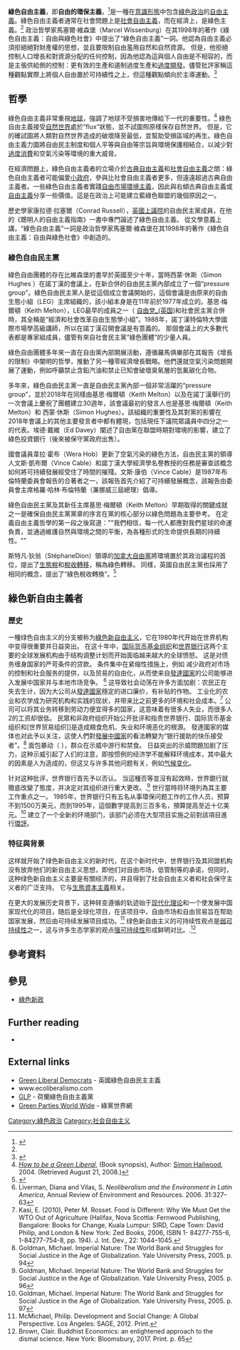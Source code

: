 {{Green politics sidebar}}
'''綠色自由主義'''，即'''自由的環保主義'''，<ref name= one >{{cite book|title=Book Details: The Compromise of Liberal Environmentalism|url=http://cup.columbia.edu/book/the-compromise-of-liberal-environmentalism/9780231120364|website=Columbia University Press|date=September 2001|publisher=Columbia University Press|isbn=9780231504300|access-date=4 August 2015}}</ref>是一種在[[意識形態|意識形態]]中包含[[綠色政治|綠色政治]]的[[自由主義|自由主義]]。綠色自由主義者通常在社會問題上是[[社會自由主義|社會自由主義]]，而在經濟上，是綠色主義。<ref name= one /> 政治哲學家馬塞爾·維森堡（Marcel Wissenburg）在其1998年的著作《綠色自由主義：自由與綠色社會》中提出了“綠色自由主義”一詞。他認為自由主義必須拒絕絕對財產權的思想，並且要限制自由濫用自然和自然資源。 但是，他拒絕控制人口增長和對資源分配的任何控制，因為他認為這與個人自由是不相容的，而是主張供給側的控制：更有效的生產和遏制過度生產和[[過度開發|過度開發]]。儘管批評家稱這種觀點實際上將個人自由置於可持續性之上，但這種觀點傾向於主導運動。<ref>{{cite journal|title=Review of Marcel Wissenburg's "Green Liberalism: The Free and the Green Society"|url=https://www.academia.edu/8069125|website=academia.edu|access-date=23 January 2018|last1=Stephens|first1=Piers}}</ref>

== 哲學 ==
綠色自由主義非常重視[[地球|地球]]，強調了地球不受損害地傳給下一代的重要性。<ref>[http://mqup.mcgill.ca/book.php?bookid=1701 ''How to be a Green Liberal''], (Book synopsis), Author: [[Simon_Hailwood|Simon Hailwood]], 2004. (Retrieved August 21, 2008.)</ref>  綠色自由主義接受[[自然環境|自然世界]]處於“flux”狀態，並不試圖照原樣保存自然世界。 但是，它的確試圖將人類對自然世界造成的破壞降至最低，並幫助受損區域的再生。綠色自由主義力圖將自由民主制度和個人平等與自由等宗旨與環境保護相結合，以減少對[[過度消費|過度消費]]和空氣污染等環境的重大威脅。

在經濟問題上，綠色自由主義者的立場介於[[古典自由主義|古典自由主義]]和[[社會自由主義|社會自由主義]]之間：綠色自由主義者可能偏愛[[小政府|小政府]]，參與比社會自由主義者更多，但遠遠超過古典自由主義者。一些綠色自由主義者實踐[[自由市場環境主義|自由市場環境主義]]，因此與右傾古典自由主義或[[自由主義|自由主義]]分享一些價值。這是在政治上可能建立藍綠色聯盟的幾個原因之一。

歷史學家康拉德·拉塞爾（Conrad Russell），[[英國上議院|英國上議院]]的自由民主黨成員，在他的《聰明人的自由主義指南》一書中專門論述了綠色自由主義。 從文學意義上講，“綠色自由主義”一詞是政治哲學家馬塞爾·維森堡在其1998年的著作《綠色自由主義：自由與綠色社會》中創造的。

=== 綠色自由民主黨 ===

綠色自由團體的存在比維森堡的書早於英國至少十年，當時西蒙·休斯（Simon Hughes ）在諾丁漢的會議上，在新合併的自由民主黨內部成立了一個“pressure group”。綠色自由民主黨人是從這個成立會議開始的，這個會議是由原來的自由生態小組（LEG）主席組織的，該小組本身是在11年前於1977年成立的。基思·梅爾頓（Keith Melton），LEG最早的成員之一（ [[自由黨|自由党_(英国)]]和社會民主黨合併時，其全稱是“經濟和社會改革自由生態學小組”。1988年，諾丁漢特倫特大學國際市場學高級講師，所以在諾丁漢召開會議是有意義的。 那個會議上的大多數代表都是專家組成員，儘管有來自社會民主黨“綠色團體”的少量人員。

綠色自由團體多年來一直在自由黨內部開展活動，遵循羅馬俱樂部在其報告《增長的限制》中闡明的哲學，推動了另一種零經濟增長戰略。他們還就空氣污染問題開展了運動，例如呼籲禁止含鉛汽油和禁止已知會破壞臭氧層的氫氟碳化合物。

多年來，綠色自由民主黨一直是自由民主黨內部一個非常活躍的“pressure group”，並於2018年在同樣由基思·梅爾頓（Keith Melton）以及在諾丁漢舉行的一次會議上慶祝了團體建立30週年，該會議最初的發言人也是基思·梅爾頓（Keith Melton）和 西蒙·休斯（Simon Hughes）。該組織的重要性及其對黨的影響在2018年會議上的其他主要發言者中都有體現，包括現任下議院眾議員中四分之一的代表。埃德·戴維（Ed Davey）闡述了自由黨在聯盟時期對環境的影響，建立了綠色投資銀行（後來被保守黨政府出售）。

國會議員韋拉·霍布（Wera Hob）更新了空氣污染的綠色方法，自由民主黨的領導人文斯·凱布爾（Vince Cable）和諾丁漢大學經濟學名譽教授的任務是審查該概念如何將可持續發展經受住了時間的摧殘。文斯·康伯（Vince Cable）是1987年布倫特蘭委員會報告的合著者之一，該報告首先介紹了可持續發展概念，該報告由委員會主席格羅·哈林·布倫特蘭（兼挪威三屆總理）倡導。

綠色自由民主黨及其新任主席基思·梅爾頓（Keith Melton）早期取得的關鍵成就之一是確保自由民主黨黨章的序言在黨的核心部分以綠色問題為主要參考。 在定義自由主義哲學的第一段之後寫道：""我們相信，每一代人都應對我們星球的命運負責，並通過維護自然與環境之間的平衡，為各種形式的生命提供長期的持續性。""

斯特凡·狄翁（StéphaneDion）領導的[[加拿大自由黨|加拿大自由黨]]將環境置於其政治議程的首位，提出了[[生態稅|生態稅]]和[[稅收轉移|稅收轉移]]，稱為綠色轉移。 同樣，英國自由民主黨也採用了相同的概念，提出了“綠色稅收轉換”。<ref>{{Cite web |url=http://www.libdems.org.uk/home/green-tax-switch-439116;show |title=Archived copy |access-date=2008-11-24 |archive-url=https://web.archive.org/web/20120224212105/http://www.libdems.org.uk/home/green-tax-switch-439116;show |archive-date=2012-02-24 }}</ref>

== 綠色新自由主義者 ==
{{POV section|date=2021-01-18}}

=== 歷史 ===
一種绿色自由主义的分支被称为[[绿色政治|綠色]][[新自由主义|新自由主义]]，它在1980年代开始在世界机构中变得很重要并日益突出。 在这十年中，[[国际货币基金组织|国际货币基金组织]]和[[世界银行|世界银行]]这两个主要的全球发展机构由于结构调整计划而开始面临越来越大的全球愤怒。 这是对债务缠身国家的严苛条件的贷款。 条件集中在紧缩性措施上，例如 减少政府对市场的控制和社会服务的提供，以及贸易的自由化，从而使来自[[發達國家|發達國家]]的公司能够进入发展中国家并与本地市场竞争。 
<ref>Liverman, Diana and Vilas, S. ''Neoliberalism and the Environment in Latin America'', Annual Review of Environment and Resources. 2006. 31:327–63</ref> 这导致社会动荡在许多方面加剧：农民正在失去生计，因为大公司从[[發達國家|發達國家]]穩定的进口廉价，有补贴的作物。 工业化的农业和农学成为研究机构和实践的现状，并带来比之前更多的环境和社会成本。<ref>Kasi, E. (2010), Peter M. Rosset. Food is Different: Why We Must Get the WTO Out of Agriculture (Halifax, Nova Scottia: Fernwood Publishing, Bangalore: Books for Change, Kuala Lumpur: SIRD, Cape Town: David Philip, and London & New York: Zed Books, 2006, ISBN 1- 84277-755-6, 1-84277-754-8, pp. 194). J. Int. Dev., 22: 1044–1045.</ref> 公司可以将其业务转移到劳动力便宜得多的国家，这意味着有很多人失业，而很多人2的工资却很低。 民眾和非政府组织开始公开批评和指责世界银行、国际货币基金组织和[世界贸易组织]]是造成粮食危机、失业和环境恶化的根源。 發達國家的媒体也对此予以关注，这使人們對[[發展中國家|發展中國家]]的看法轉變为“银行援助的快乐接受者”。<ref>Goldman, Michael. Imperial Nature: The World Bank and Struggles for Social Justice in the Age of Globalization. Yale University Press, 2005. p. 94</ref> 面包暴动（ {{tsl|en|1999 Seattle WTO protests|1999年西雅圖反世貿示威}}），群众在示威中游行和禁食。 日益突出的示威問題加剧了压力，这种示威引起了人们的注意，即按惯例的经济学不能解释环境成本，其中最大的因素是人为造成的，但这又与许多其他问题有关，例如[[气候变化|气候变化]]。

针对这种批评，世界银行首先予以否认。 当這種否等並沒有起效時，世界銀行就徹底改變了態度，并决定对其组织进行重大更改。.<ref>Goldman, Michael. Imperial Nature: The World Bank and Struggles for Social Justice in the Age of Globalization. Yale University Press, 2005. p. 96</ref> 世行當時将环境列為其主要工作重点之一。 1985年，世界银行只有五名从事環保问题工作的工作人员，预算不到1500万美元，而到1995年，這個數字提高到三百多名，預算提高至近十亿美元。<ref name=":0">Goldman, Michael. Imperial Nature: The World Bank and Struggles for Social Justice in the Age of Globalization. Yale University Press, 2005. p. 97</ref> 建立了一个全新的环境部门，该部门必须在大型项目实施之前對該項目進行[[環評|環評]]。

=== 特征與背景 ===

这样就开始了绿色新自由主义的新时代，在这个新时代中，世界银行及其同盟机构没有放弃他们的新自由主义思想，即他们对自由市场，低管制等的承诺，但同时，这种绿色新自由主义主要是有關经济的，并且得到了社会自由主义者和社会保守主义者的广泛支持。 它与[[生態資本主義|生態資本主義]]相关。


在更大的发展历史背景下，这种转变遵循的轨迹始于[[现代化理论|现代化理论]]和一个使发展中国家现代化的项目，随后是全球化项目，在该项目中，自由市场和自由贸易旨在帮助 国家发展，然后由可持续发展项目成功。<ref>McMichael, Philip. Development and Social Change: A Global Perspective. Los Angeles: SAGE, 2012. Print.</ref> 绿色新自由主义的可持续性观点是[[弱而强的可持续性|弱可持续性]]之一，这与许多生态学家的观点[[弱而强的可持续性|强可持续性]]形成鲜明对比。.<ref>Brown, Clair. Buddhist Economics: an enlightened approach to the dismal science. New York: Bloomsbury, 2017. Print. p. 65</ref>

== 參考資料 ==
{{reflist}}


==參見==
*[[綠色新政|綠色新政]]

==Further reading==
*{{cite web|url=https://www.utm.utoronto.ca/political-science/compromise-liberal-environmentalism|title=The Compromise of Liberal Environmentalism|author=Steven Bernstien|publisher=[[Columbia_University_Press|Columbia University Press]]}}

== External links ==
* [http://www.greenlibdems.org.uk Green Liberal Democrats] - 英國綠色自由民主主義
* www.ecoliberalismo.com
* [http://groenliberalepartij.nl GLP] - 荷蘭綠色自由主義黨
* [http://www.greens.org/ Green Parties World Wide] - 綠黨世界網


[[Category:綠色政治|Category:綠色政治]]
[[Category:社会自由主义|Category:社会自由主义]]